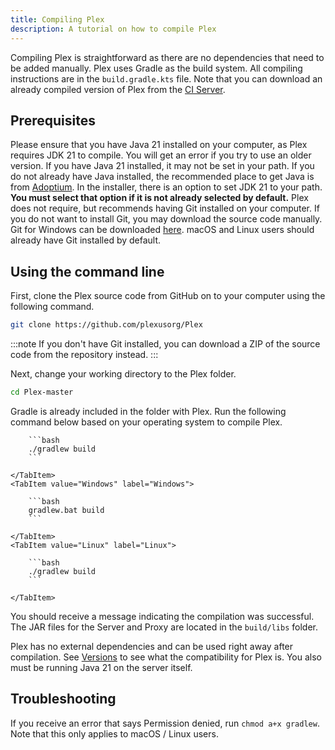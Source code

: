 ```yaml
---
title: Compiling Plex
description: A tutorial on how to compile Plex
---
```


Compiling Plex is straightforward as there are no dependencies that need to be added manually. Plex uses Gradle as the build system. All compiling instructions are in the ```build.gradle.kts``` file. Note that you can download an already compiled version of Plex from the [CI Server](https://ci.plex.us.org).

## Prerequisites
Please ensure that you have Java 21 installed on your computer, as Plex requires JDK 21 to compile. You will get an error if you try to use an older version.
If you have Java 21 installed, it may not be set in your path. If you do not already have Java installed, the recommended place to get Java is from [Adoptium](https://adoptium.net/). In the installer, there is an option to set JDK 21 to your path. **You must select that option if it is not already selected by default.**
Plex does not require, but recommends having Git installed on your computer. If you do not want to install Git, you may download the source code manually. Git for Windows can be downloaded [here](https://git-scm.com). macOS and Linux users should already have Git installed by default.

## Using the command line
First, clone the Plex source code from GitHub on to your computer using the following command.
```bash
git clone https://github.com/plexusorg/Plex
```

:::note
If you don't have Git installed, you can download a ZIP of the source code from the repository instead.
:::

Next, change your working directory to the Plex folder.

```bash
cd Plex-master
```

Gradle is already included in the folder with Plex. Run the following command below based on your operating system to compile Plex.
<Tabs>
    <TabItem value="macOS" label="macOS" default>

        ```bash
        ./gradlew build
        ```

    </TabItem>
    <TabItem value="Windows" label="Windows">

        ```bash
        gradlew.bat build
        ```

    </TabItem>
    <TabItem value="Linux" label="Linux">

        ```bash
        ./gradlew build
        ```

    </TabItem>
</Tabs>

You should receive a message indicating the compilation was successful. The JAR files for the Server and Proxy are located in the `build/libs` folder.

Plex has no external dependencies and can be used right away after compilation. See [Versions](versions) to see what the compatibility for Plex is. You also must be running Java 21 on the server itself.

## Troubleshooting
If you receive an error that says Permission denied, run `chmod a+x gradlew`. Note that this only applies to macOS / Linux users.
